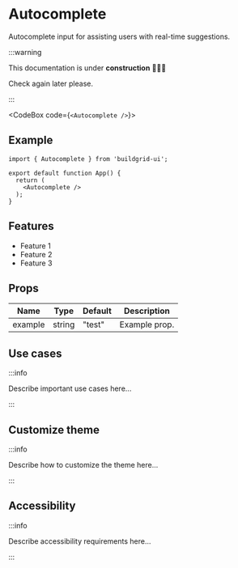 


# Autocomplete

Autocomplete input for assisting users with real-time suggestions.

:::warning

This documentation is under **construction** 🚧👷‍♂️

Check again later please.

:::

<CodeBox code={`<Autocomplete />`}>
	<Autocomplete />
</CodeBox>

## Example

```tsx
import { Autocomplete } from 'buildgrid-ui';

export default function App() {
  return (
    <Autocomplete />
  );
}
```

## Features

- Feature 1
- Feature 2
- Feature 3

## Props

| Name    | Type    | Default | Description     |
|---------|---------|---------|-----------------|
| example | string  | "test"  | Example prop.   |

## Use cases

:::info

Describe important use cases here...

:::

## Customize theme

:::info

Describe how to customize the theme here...

:::

## Accessibility

:::info

Describe accessibility requirements here...

:::
